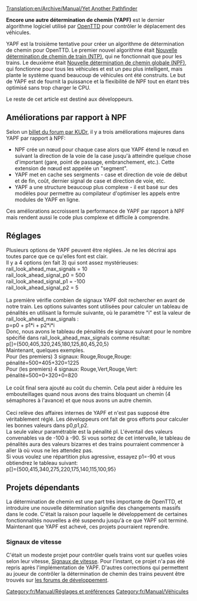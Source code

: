 [[Translation:en/Archive/Manual/Yet Another Pathfinder]]
{{fr/Compléter|Configuration}}

'''Encore une autre détermination de chemin (YAPF)''' est le dernier algorithme logiciel utilisé par [[fr/Manual/Main Page|OpenTTD]] pour contrôler le déplacement des véhicules.

YAPF est la troisième tentative pour créer un algorithme de détermination de chemin pour OpenTTD. Le premier nouvel algorithme était [[fr/Archive/Manual/Settings/Nouvelle détermination de chemin de train|Nouvelle détermination de chemin de train (NTP)]], qui ne fonctionnait que pour les trains. Le deuxième était [[fr/Archive/Manual/Settings/Nouvelle détermination de chemin globale|Nouvelle détermination de chemin globale (NPF)]], qui fonctionne pour tous les véhicules et est un peu plus intelligent, mais plante le système quand beaucoup de véhicules ont été construits. Le but de YAPF est de fournit la puissance et la flexibilité de NPF tout en étant très optimisé sans trop charger le CPU.

Le reste de cet article est destiné aux développeurs.

== Améliorations par rapport à NPF ==

Selon un [http://www.tt-forums.net/viewtopic.php?t=32774 billet du forum par KUDr], il y a trois améliorations majeures dans YAPF par rapport à NPF:

*NPF crée un nœud pour chaque case alors que YAPF étend le nœud en suivant la direction de la voie de la case jusqu'à atteindre quelque chose d'important (gare, point de passage, embranchement, etc.). Cette extension de nœud est appelée un "segment".
*YAPF met en cache ses sergments -  case et direction de voie de début et de fin, coût, dernier signal de case et direction de voie, etc.
*YAPF a une structure beaucoup plus complexe - il est basé sur des modèles pour permettre au compilateur d'optimiser les appels entre modules de YAPF en ligne.

Ces améliorations accroissent la performance de YAPF par rapport à NPF mais rendent aussi le code plus complexe et difficile à comprendre.

== Réglages ==
Plusieurs options de YAPF peuvent être réglées. Je ne les décrirai aps toutes parce que ce qu'elles font est clair.<br>
Il y a 4 options (en fait 3) qui sont assez mystérieuses:<br>
rail_look_ahead_max_signals = 10<br>
rail_look_ahead_signal_p0 = 500<br>
rail_look_ahead_signal_p1 = -100<br>
rail_look_ahead_signal_p2 = 5<br>
<br>
La première vérifie combien de signaux YAPF doit rechercher en avant de notre train. Les options suivantes sont utilisées pour calculer un tableau de pénalités en utilisant la formule suivante, où le paramètre "i" est la valeur de rail_look_ahead_max_signals :<br>
p=p0 + p1*i + p2*i*i<br>
Donc, nous avons le tableau de pénalités de signaux suivant pour le nombre spécifié dans rail_look_ahead_max_signals comme résultat:<br>
p[]={500,405,320,245,180,125,80,45,20,5}
<br>
Maintenant, quelques exemples.<br>
Pour (les premiers) 3 signaux: Rouge,Rouge,Rouge: pénalité=500+405+320=1225<br>
Pour (les premiers) 4 signaux: Rouge,Vert,Rouge,Vert: pénalité=500+0+320+0=820<br>
<br>
Le coût final sera ajouté au coût du chemin. Cela peut aider à réduire les embouteillages quand nous avons des trains bloquant un chemin (4 sémaphores à l'avance) et que nous avons un autre chemin.<br>
<br>
Ceci relève des affaires internes de YAPF et n'est pas supposé être véritablement réglé. Les développeurs ont fait de gros efforts pour calculer les bonnes valeurs dans p0,p1,p2.<br>
La seule valeur paramétrable est la pénalité pl. L'éventail des valeurs convenables va de -100 à -90. Si vous sortez de cet intervalle, le tableau de pénalités aura des valeurs bizarres et des trains pourraient commencer à aller là où vous ne les attendez pas.<br>
Si vous voulez une répartition plus agressive, essayez p1=-90 et vous obtiendrez le tableau suivant:<br>
p[]={500,415,340,275,220,175,140,115,100,95}<br>

== Projets dépendants ==
La détermination de chemin est une part très importante de OpenTTD, et introduire une nouvelle détermination signifie des changements massifs dans le code. C'était la raison pour laquelle le développement de certaines fonctionnalités nouvelles a été suspendu jusqu'à ce que YAPF soit terminé. Maintenant que YAPF est achevé, ces projets pourraient reprendre.

=== Signaux de vitesse ===
C'était un modeste projet pour contrôler quels trains vont sur quelles voies selon leur vitesse, [http://www.tt-forums.net/viewtopic.php?t=24187 Signaux de vitesse]. Pour l'instant, ce projet n'a pas été repris après l'implémentation de YAPF. D'autres corrections qui permettent au joueur de contrôler la détermination de chemin des trains peuvent être trouvés sur [http://www.tt-forums.net/viewforum.php?f=33 les forums de développement].

[[Category:fr/Manual/Réglages et préférences]]
[[Category:fr/Manual/Véhicules]]